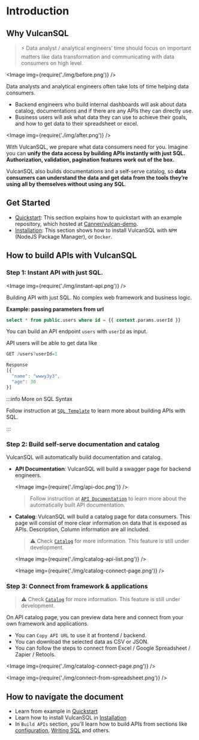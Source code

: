 
# Introduction

## Why VulcanSQL
> ⚡️ Data analyst / analytical engineers’ time should focus on important matters like data transformation and communicating with data consumers on high level.

<Image img={require('./img/before.png')} />

Data analysts and analytical engineers often take lots of time helping data consumers.
* Backend engineers who build internal dashboards will ask about data catalog, documentations and if there are any APIs they can directly use.
* Business users will ask what data they can use to achieve their goals, and how to get data to their spreadsheet or excel.

<Image img={require('./img/after.png')} />

With VulcanSQL, we prepare what data consumers need for you. Imagine you can **unify the data access by building APIs instantly with just SQL. Authorization, validation, pagination features work out of the box.**

VulcanSQL also builds documentations and a self-serve catalog, so **data consumers can understand the data and get data from the tools they’re using all by themselves without using any SQL**.

## Get Started
* [Quickstart](./quickstart): This section explains how to quickstart with an example repository, which hosted at [Canner/vulcan-demo](https://github.com/Canner/vulcan-demo).
* [Installation](./installation): This section shows how to install VulcanSQL with `NPM` (NodeJS Package Manager), or `Docker`.

## How to build APIs with VulcanSQL
### Step 1: Instant API with just SQL.

<Image img={require('./img/instant-api.png')} />

Building API with just SQL. No complex web framework and business logic.

**Example: passing parameters from url**

```sql
select * from public.users where id = {{ context.params.userId }}
```

You can build an API endpoint `users` with `userId` as input.

API users will be able to get data like

```js
GET /users?userId=1

Response
[{
  "name": "wwwy3y3",
  "age": 30
}]
```

:::info More on SQL Syntax

Follow instruction at [`SQL Template`](./api-building/sql-syntax) to learn more about building APIs with SQL.

:::

### Step 2: Build self-serve documentation and catalog

VulcanSQL will automatically build documentation and catalog.

- **API Documentation**: VulcanSQL will build a swagger page for backend engineers.

  <Image img={require('./img/api-doc.png')} />

  > Follow instruction at [`API Documentation`](./api-building/api-document) to learn more about the automatically built API documentation.


- **Catalog**: VulcanSQL will build a catalog page for data consumers. This page will consist of more clear information on data that is exposed as APIs. Description, Column information are all included.
  > ⚠️ Check [`Catalog`](./catalog/catalog-intro) for more information. This feature is still under development.

  <Image img={require('./img/catalog-api-list.png')} />

  <Image img={require('./img/catalog-connect-page.png')} />

### Step 3: Connect from framework & applications
> ⚠️ Check [`Catalog`](./catalog/catalog-intro) for more information. This feature is still under development.

On API catalog page, you can preview data here and connect from your own framework and applications.

- You can `Copy API URL` to use it at frontend / backend.
- You can download the selected data as CSV or JSON.
- You can follow the steps to connect from Excel / Google Spreadsheet / Zapier / Retools.

<Image img={require('./img/catalog-connect-page.png')} />

<Image img={require('./img/connect-from-spreadsheet.png')} />

## How to navigate the document
* Learn from example in [Quickstart](./quickstart)
* Learn how to install VulcanSQL in [Installation](./installation)
* In `Build APIs` section, you'll learn how to build APIs from sections like [configuration](./api-building/configuration), [Writing SQL](./api-building/writing-sql) and others.
